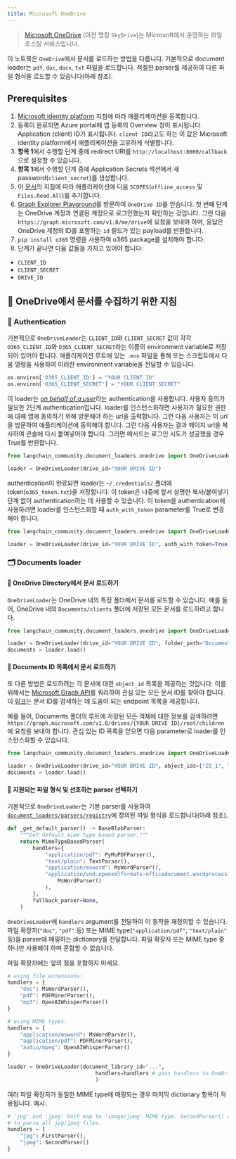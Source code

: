 ```yaml
---
title: Microsoft OneDrive
---
```


>[Microsoft OneDrive](https://en.wikipedia.org/wiki/OneDrive) (이전 명칭 `SkyDrive`)는 Microsoft에서 운영하는 파일 호스팅 서비스입니다.

이 노트북은 `OneDrive`에서 문서를 로드하는 방법을 다룹니다. 기본적으로 document loader는 `pdf`, `doc`, `docx`, `txt` 파일을 로드합니다. 적절한 parser를 제공하여 다른 파일 형식을 로드할 수 있습니다(아래 참조).

## Prerequisites

1. [Microsoft identity platform](https://learn.microsoft.com/en-us/azure/active-directory/develop/quickstart-register-app) 지침에 따라 애플리케이션을 등록합니다.
2. 등록이 완료되면 Azure portal에 앱 등록의 Overview 창이 표시됩니다. Application (client) ID가 표시됩니다. `client ID`라고도 하는 이 값은 Microsoft identity platform에서 애플리케이션을 고유하게 식별합니다.
3. **항목 1**에서 수행할 단계 중에 redirect URI를 `http://localhost:8000/callback`으로 설정할 수 있습니다.
4. **항목 1**에서 수행할 단계 중에 Application Secrets 섹션에서 새 password(`client_secret`)를 생성합니다.
5. 이 [문서](https://learn.microsoft.com/en-us/azure/active-directory/develop/quickstart-configure-app-expose-web-apis#add-a-scope)의 지침에 따라 애플리케이션에 다음 `SCOPES`(`offline_access` 및 `Files.Read.All`)를 추가합니다.
6. [Graph Explorer Playground](https://developer.microsoft.com/en-us/graph/graph-explorer)를 방문하여 `OneDrive ID`를 얻습니다. 첫 번째 단계는 OneDrive 계정과 연결된 계정으로 로그인했는지 확인하는 것입니다. 그런 다음 `https://graph.microsoft.com/v1.0/me/drive`에 요청을 보내야 하며, 응답은 OneDrive 계정의 ID를 포함하는 `id` 필드가 있는 payload를 반환합니다.
7. `pip install o365` 명령을 사용하여 o365 package를 설치해야 합니다.
8. 단계가 끝나면 다음 값들을 가지고 있어야 합니다:

- `CLIENT_ID`
- `CLIENT_SECRET`
- `DRIVE_ID`

## 🧑 OneDrive에서 문서를 수집하기 위한 지침

### 🔑 Authentication

기본적으로 `OneDriveLoader`는 `CLIENT_ID`와 `CLIENT_SECRET` 값이 각각 `O365_CLIENT_ID`와 `O365_CLIENT_SECRET`라는 이름의 environment variable로 저장되어 있어야 합니다. 애플리케이션 루트에 있는 `.env` 파일을 통해 또는 스크립트에서 다음 명령을 사용하여 이러한 environment variable을 전달할 수 있습니다.

```python
os.environ['O365_CLIENT_ID'] = "YOUR CLIENT ID"
os.environ['O365_CLIENT_SECRET'] = "YOUR CLIENT SECRET"
```

이 loader는 [*on behalf of a user*](https://learn.microsoft.com/en-us/graph/auth-v2-user?context=graph%2Fapi%2F1.0&view=graph-rest-1.0)라는 authentication을 사용합니다. 사용자 동의가 필요한 2단계 authentication입니다. loader를 인스턴스화하면 사용자가 필요한 권한에 대해 앱에 동의하기 위해 방문해야 하는 url을 출력합니다. 그런 다음 사용자는 이 url을 방문하여 애플리케이션에 동의해야 합니다. 그런 다음 사용자는 결과 페이지 url을 복사하여 콘솔에 다시 붙여넣어야 합니다. 그러면 메서드는 로그인 시도가 성공했을 경우 True를 반환합니다.

```python
from langchain_community.document_loaders.onedrive import OneDriveLoader

loader = OneDriveLoader(drive_id="YOUR DRIVE ID")
```

authentication이 완료되면 loader는 `~/.credentials/` 폴더에 token(`o365_token.txt`)을 저장합니다. 이 token은 나중에 앞서 설명한 복사/붙여넣기 단계 없이 authentication하는 데 사용할 수 있습니다. 이 token을 authentication에 사용하려면 loader를 인스턴스화할 때 `auth_with_token` parameter를 True로 변경해야 합니다.

```python
from langchain_community.document_loaders.onedrive import OneDriveLoader

loader = OneDriveLoader(drive_id="YOUR DRIVE ID", auth_with_token=True)
```

### 🗂️ Documents loader

#### 📑 OneDrive Directory에서 문서 로드하기

`OneDriveLoader`는 OneDrive 내의 특정 폴더에서 문서를 로드할 수 있습니다. 예를 들어, OneDrive 내의 `Documents/clients` 폴더에 저장된 모든 문서를 로드하려고 합니다.

```python
from langchain_community.document_loaders.onedrive import OneDriveLoader

loader = OneDriveLoader(drive_id="YOUR DRIVE ID", folder_path="Documents/clients", auth_with_token=True)
documents = loader.load()
```

#### 📑 Documents ID 목록에서 문서 로드하기

또 다른 방법은 로드하려는 각 문서에 대한 `object_id` 목록을 제공하는 것입니다. 이를 위해서는 [Microsoft Graph API](https://developer.microsoft.com/en-us/graph/graph-explorer)를 쿼리하여 관심 있는 모든 문서 ID를 찾아야 합니다. 이 [링크](https://learn.microsoft.com/en-us/graph/api/resources/onedrive?view=graph-rest-1.0#commonly-accessed-resources)는 문서 ID를 검색하는 데 도움이 되는 endpoint 목록을 제공합니다.

예를 들어, Documents 폴더의 루트에 저장된 모든 객체에 대한 정보를 검색하려면 `https://graph.microsoft.com/v1.0/drives/{YOUR DRIVE ID}/root/children`에 요청을 보내야 합니다. 관심 있는 ID 목록을 얻으면 다음 parameter로 loader를 인스턴스화할 수 있습니다.

```python
from langchain_community.document_loaders.onedrive import OneDriveLoader

loader = OneDriveLoader(drive_id="YOUR DRIVE ID", object_ids=["ID_1", "ID_2"], auth_with_token=True)
documents = loader.load()
```

#### 📑 지원되는 파일 형식 및 선호하는 parser 선택하기

기본적으로 `OneDriveLoader`는 기본 parser를 사용하여 [`document_loaders/parsers/registry`](https://github.com/langchain-ai/langchain/blob/master/libs/community/langchain_community/document_loaders/parsers/registry.py#L10-L22)에 정의된 파일 형식을 로드합니다(아래 참조).

```python
def _get_default_parser() -> BaseBlobParser:
    """Get default mime-type based parser."""
    return MimeTypeBasedParser(
        handlers={
            "application/pdf": PyMuPDFParser(),
            "text/plain": TextParser(),
            "application/msword": MsWordParser(),
            "application/vnd.openxmlformats-officedocument.wordprocessingml.document": (
                MsWordParser()
            ),
        },
        fallback_parser=None,
    )
```

`OneDriveLoader`에 `handlers` argument를 전달하여 이 동작을 재정의할 수 있습니다.
파일 확장자(`"doc"`, `"pdf"` 등) 또는 MIME type(`"application/pdf"`, `"text/plain"` 등)을 parser에 매핑하는 dictionary를 전달합니다.
파일 확장자 또는 MIME type 중 하나만 사용해야 하며
혼합할 수 없습니다.

파일 확장자에는 앞의 점을 포함하지 마세요.

```python
# using file extensions:
handlers = {
    "doc": MsWordParser(),
    "pdf": PDFMinerParser(),
    "mp3": OpenAIWhisperParser()
}

# using MIME types:
handlers = {
    "application/msword": MsWordParser(),
    "application/pdf": PDFMinerParser(),
    "audio/mpeg": OpenAIWhisperParser()
}

loader = OneDriveLoader(document_library_id="...",
                            handlers=handlers # pass handlers to OneDriveLoader
                            )
```

여러 파일 확장자가 동일한 MIME type에 매핑되는 경우 마지막 dictionary 항목이
적용됩니다.
예시:

```python
# 'jpg' and 'jpeg' both map to 'image/jpeg' MIME type. SecondParser() will be used
# to parse all jpg/jpeg files.
handlers = {
    "jpg": FirstParser(),
    "jpeg": SecondParser()
}
```